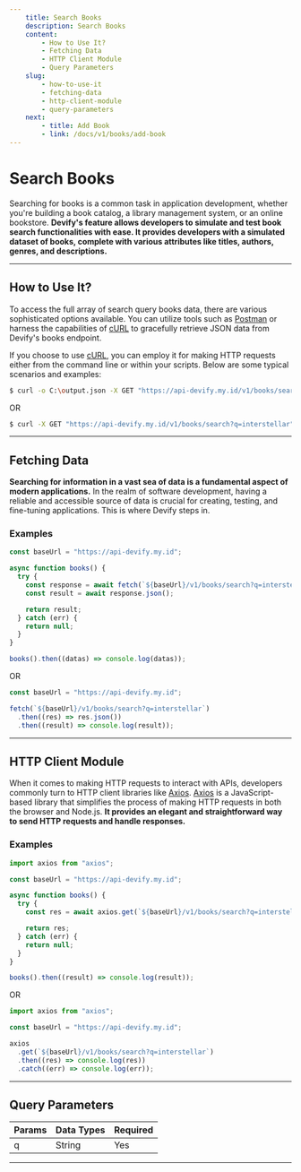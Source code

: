```yaml
---
    title: Search Books
    description: Search Books
    content:
        - How to Use It?
        - Fetching Data
        - HTTP Client Module
        - Query Parameters
    slug:
        - how-to-use-it
        - fetching-data
        - http-client-module
        - query-parameters
    next:
        - title: Add Book
        - link: /docs/v1/books/add-book
---
```


# Search Books

Searching for books is a common task in application development, whether you're building a book catalog, a library management system, or an online bookstore. **Devify's feature allows developers to simulate and test book search functionalities with ease. It provides developers with a simulated dataset of books, complete with various attributes like titles, authors, genres, and descriptions.**

---

## How to Use It?

To access the full array of search query books data, there are various sophisticated options available. You can utilize tools such as [Postman](https://postman.com) or harness the capabilities of [cURL](https://curl.se) to gracefully retrieve JSON data from Devify's books endpoint.

If you choose to use [cURL](https://curl.se), you can employ it for making HTTP requests either from the command line or within your scripts. Below are some typical scenarios and examples:

```bash
$ curl -o C:\output.json -X GET "https://api-devify.my.id/v1/books/search?q=interstellar"
```

OR

```bash
$ curl -X GET "https://api-devify.my.id/v1/books/search?q=interstellar"
```

---

## Fetching Data

**Searching for information in a vast sea of data is a fundamental aspect of modern applications.** In the realm of software development, having a reliable and accessible source of data is crucial for creating, testing, and fine-tuning applications. This is where Devify steps in.

### Examples

```js
const baseUrl = "https://api-devify.my.id";

async function books() {
  try {
    const response = await fetch(`${baseUrl}/v1/books/search?q=interstellar`);
    const result = await response.json();

    return result;
  } catch (err) {
    return null;
  }
}

books().then((datas) => console.log(datas));
```

OR

```js
const baseUrl = "https://api-devify.my.id";

fetch(`${baseUrl}/v1/books/search?q=interstellar`)
  .then((res) => res.json())
  .then((result) => console.log(result));
```

---

## HTTP Client Module

When it comes to making HTTP requests to interact with APIs, developers commonly turn to HTTP client libraries like [Axios](https://axios-http.com). [Axios](https://axios-http.com) is a JavaScript-based library that simplifies the process of making HTTP requests in both the browser and Node.js. **It provides an elegant and straightforward way to send HTTP requests and handle responses.**

### Examples

```js
import axios from "axios";

const baseUrl = "https://api-devify.my.id";

async function books() {
  try {
    const res = await axios.get(`${baseUrl}/v1/books/search?q=interstellar`);

    return res;
  } catch (err) {
    return null;
  }
}

books().then((result) => console.log(result));
```

OR

```js
import axios from "axios";

const baseUrl = "https://api-devify.my.id";

axios
  .get(`${baseUrl}/v1/books/search?q=interstellar`)
  .then((res) => console.log(res))
  .catch((err) => console.log(err));
```

---

## Query Parameters

| Params | Data Types | Required |
| ------ | ---------- | -------- |
| q      | String     | Yes      |

---
